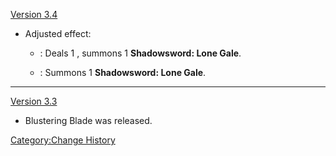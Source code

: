 [[Version 3.4]]
* Adjusted effect:
** {{Color|Old}}: Deals 1 {{Color|Anemo DMG}}, summons 1 '''Shadowsword: Lone Gale'''.
** {{Color|New}}: Summons 1 '''Shadowsword: Lone Gale'''.
----
[[Version 3.3]]
* Blustering Blade was released.
<noinclude>[[Category:Change History]]</noinclude>